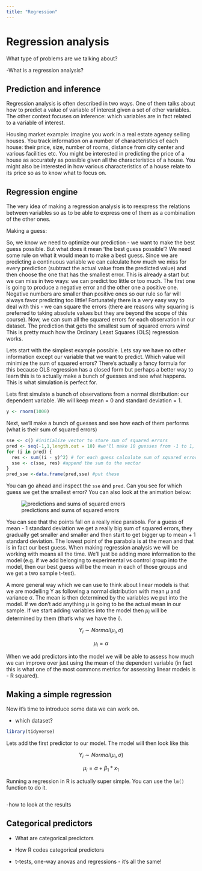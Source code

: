 ```yaml
---
title: "Regression"
---
```


# Regression analysis

What type of problems are we talking about?

-What is a regression analysis?

## Prediction and inference

Regression analysis is often described in two ways. One of them talks about how to predict a value of variable of interest given a set of other variables. The other context focuses on inference: which variables are in fact related to a variable of interest.

Housing market example: imagine you work in a real estate agency selling houses. You track information on a number of characteristics of each house: their price, size, number of rooms, distance from city center and various facilities etc. You might be interested in predicting the price of a house as accurately as possible given all the characteristics of a house. You might also be interested in how various characteristics of a house relate to its price so as to know what to focus on.

## Regression engine

The very idea of making a regression analysis is to reexpress the relations between variables so as to be able to express one of them as a combination of the other ones.

Making a guess:

So, we know we need to optimize our prediction - we want to make the best guess possible. But what does it mean 'the best guess possible'? We need some rule on what it would mean to make a best guess. Since we are predicting a continuous variable we can calculate how much we miss for every prediction (subtract the actual value from the predicted value) and then choose the one that has the smallest error. This is already a start but we can miss in two ways: we can predict too little or too much. The first one is going to produce a negative error and the other one a positive one. Negative numbers are smaller than positive ones so our rule so far will always favor predicting too little! Fortunately there is a very easy way to deal with this - we can square the errors (there are reasons why squaring is preferred to taking absolute values but they are beyond the scope of this course). Now, we can sum all the squared errors for each observation in our dataset. The prediction that gets the smallest sum of squared errors wins! This is pretty much how the Ordinary Least Squares (OLS) regression works.

Lets start with the simplest example possible. Lets say we have no other information except our variable that we want to predict. Which value will minimize the sum of squared errors? There's actually a fancy formula for this because OLS regression has a closed form but perhaps a better way to learn this is to actually make a bunch of guesses and see what happens. This is what simulation is perfect for.

Lets first simulate a bunch of observations from a normal distribution: our dependent variable. We will keep mean = 0 and standard deviation = 1.

```r
y <- rnorm(1000)
```

Next, we'll make a bunch of guesses and see how each of them performs (what is their sum of squared errors)

```r
sse <- c() #initialize vector to store sum of squared errors
pred <- seq(-1,1,length.out = 10) #we'll make 10 guesses from -1 to 1, equally spaced
for (i in pred) {
  res <- sum((i - y)^2) # for each guess calculate sum of squared errors
  sse <- c(sse, res) #append the sum to the vector
}
pred_sse <-data.frame(pred,sse) #put these 
```

You can go ahead and inspect the `sse` and `pred`. Can you see for which guess we get the smallest error? You can also look at the animation below:

![predictions and sums of squared errors](images/sse_example.gif){fig-align="center"}

You can see that the points fall on a really nice parabola. For a guess of mean - 1 standard deviation we get a really big sum of squared errors, they gradually get smaller and smaller and then start to get bigger up to mean + 1 standard deviation. The lowest point of the parabola is at the mean and that is in fact our best guess. When making regression analysis we will be working with means all the time. We'll just be adding more information to the model (e.g. if we add belonging to experimental vs control group into the model, then our best guess will be the mean in each of those groups and we get a two sample t-test).

A more general way which we can use to think about linear models is that we are modelling Y as following a normal distribution with mean $\mu$ and variance $\sigma$. The mean is then determined by the variables we put into the model. If we don't add anything $\mu$ is going to be the actual mean in our sample. If we start adding variables into the model then $\mu_i$ will be determined by them (that's why we have the i).

$$
Y_i \sim Normal(\mu_i, \sigma)
$$

$$
\mu_i =\alpha
$$

When we add predictors into the model we will be able to assess how much we can improve over just using the mean of the dependent variable (in fact this is what one of the most commons metrics for assessing linear models is - R squared).

## Making a simple regression

Now it's time to introduce some data we can work on.

-   which dataset?

```r
library(tidyverse)

```

Lets add the first predictor to our model. The model will then look like this

$$
Y_i \sim Normal(\mu_i, \sigma)
$$

$$
\mu_i =\alpha + \beta_1 * x_1
$$

Running a regression in R is actually super simple. You can use the `lm()` function to do it.

```r

```

-how to look at the results

## Categorical predictors

-   What are categorical predictors

-   How R codes categorical predictors

-   t-tests, one-way anovas and regressions - it's all the same!
